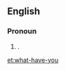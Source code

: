 ==English==

===Pronoun===
{{en-pron|head=[[what]]-[[have]]-[[you]]}}

# {{lb|en|colloquial}} {{alternative spelling of|what have you|lang=en}}.

[[et:what-have-you]]